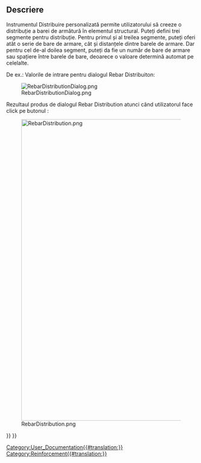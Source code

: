 <languages/>

<span id="Description"></span>
==Descriere==

Instrumentul Distribuire personalizată permite utilizatorului să creeze o distribuție a barei de armătură în elementul structural. Puteți defini trei segmente pentru distribuție. Pentru primul și al treilea segmente, puteți oferi atât o serie de bare de armare, cât și distanțele dintre barele de armare. Dar pentru cel de-al doilea segment, puteți da fie un număr de bare de armare sau spațiere între barele de bare, deoarece o valoare determină automat pe celelalte. 

<div class="mw-translate-fuzzy">
De ex.: Valorile de intrare pentru dialogul Rebar Distribuiton:
</div> 

[[Image:RebarDistributionDialog.png]]

<div class="mw-translate-fuzzy">
Rezultaul produs de dialogul Rebar Distribution atunci când utilizatorul face click pe butonul {{KEY|OK}}:
</div> 

[[Image:RebarDistribution.png|800px]]


[[Category:User_Documentation{{#translation:}}]]
[[Category:Reinforcement{{#translation:}}]]
{{BIM_Tools_navi{{#translation:}}}}
{{Userdocnavi{{#translation:}}}}